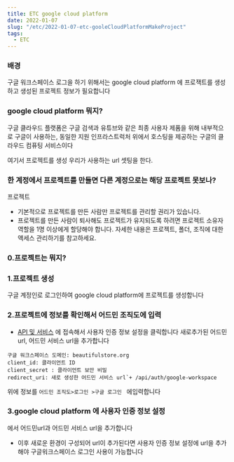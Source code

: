 ```yaml
---
title: ETC google cloud platform
date: 2022-01-07
slug: "/etc/2022-01-07-etc-gooleCloudPlatformMakeProject"
tags:
  - ETC
---
```


### 배경
구글 워크스페이스 로그을 하기 위해서는 google cloud platform 에 프로잭트를 생성하고
생성된 프로젝트 정보가 필요합니다

### google cloud platform 뭐지?

구글 클라우드 플랫폼은
구글 검색과 유튜브와 같은 최종 사용자 제품을 위해 내부적으로 구글이 사용하는,
동일한 지원 인프라스트럭처 위에서 호스팅을 제공하는 구글의 클라우드 컴퓨팅 서비스이다

여기서 프로젝트를 생성
우리가 사용하는 url 셋팅을 한다.


### 한 계정에서 프로젝트를 만들면 다른 계정으로는 해당 프로젝트 못보나?

프로젝트

* 기본적으로 프로젝트를 만든 사람만 프로젝트를 관리할 권리가 있습니다.
* 프로젝트를 만든 사람이 퇴사해도 프로젝트가 유지되도록 하려면 프로젝트 소유자 역할을 1명 이상에게 할당해야 합니다. 자세한 내용은 프로젝트, 폴더, 조직에 대한 액세스 관리하기를 참고하세요.

### 0.프로젝트는 뭐지?

### 1.프로젝트 생성

 구글 계정인로 로그인하여 google cloud platform에 프로젝트를 생성합니다

### 2.프로젝트에 정보를 확인해서 어드민 조직도에 입력

* [API 및 서비스](https://console.cloud.google.com/apis/credentials?referrer=search&project=platformadmin)
  에 접속해서 사용자 인증 정보 설정을 클릭합니다
  새로추가된 어드민 url, 어드민 서비스 url을 추가합니다
  
```
구글 워크스페이스 도메인: beautifulstore.org
client_id: 클라이언트 ID
client_secret : 클라이언트 보안 비밀
redirect_uri: 새로 생성한 어드민 서비스 url`+ /api/auth/google-workspace
```

위에 정보를 `어드민 조직도>로그인 >구글 로그인 ` 에입력합니다

### 3.google cloud platform 에 사용자 인증 정보 설정

에서 어드민url과 어드민 서비스 url을 추가합니다

* 이후 새로운 환경이 구성되어 url이 추가된다면
  사용자 인증 정보 설정에 url을 추가해야 구글워크스페이스 로그인 사용이 가능합니다